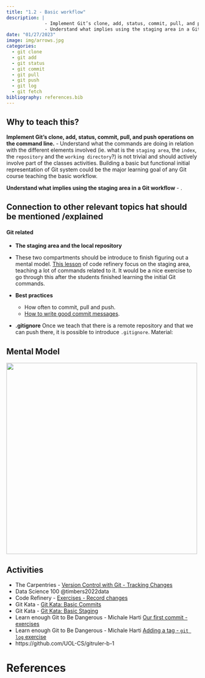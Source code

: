 ```yaml
---
title: "1.2 - Basic workflow"
description: | 
              - Implement Git’s clone, add, status, commit, pull, and push operations on the command line.
              - Understand what implies using the staging area in a Git workflow.
date: "01/27/2023"
image: img/arrows.jpg
categories:
  - git clone
  - git add
  - git status
  - git commit
  - git pull
  - git push
  - git log
  - git fetch
bibliography: references.bib
---
```



## Why to teach this?

**Implement Git’s clone, add, status, commit, pull, and push operations on the command line.**
-  Understand what the commands are doing in relation with the different elements involved (ie. what is the `staging area`, the `index`, the `repository` and the `working directory`?) is not trivial and should actively involve part of the classes activities. Building a basic but functional initial representation of Git system could be the major learning goal of any Git course teaching the basic workflow.

**Understand what implies using the staging area in a Git workflow**
- .

## Connection to other relevant topics hat should be mentioned /explained

#### Git related

- **The staging area and the local repository**
- These two compartments should be introduce to finish figuring out a mental model.
  [This lesson](https://coderefinery.github.io/git-intro/staging-area/) of code refinery focus on the staging area, teaching a lot of commands related to it. It would be a nice exercise to go through this after the students finished learning the initial Git commands.

- **Best practices**
  - How often to commit, pull and push. 
  - [How to write good commit messages](https://coderefinery.github.io/git-intro/basics/#writing-useful-commit-messages).
  

- **.gitignore**
Once we teach that there is a remote repository and that we can push there, it is possible to introduce `.gitignore`.
Material: 



## Mental Model 

![](img/mm-basic-workflow.png){width=500 fig-align="center"}


## Activities 

- The Carpentries - [Version Control with Git - Tracking Changes](https://swcarpentry.github.io/git-novice/04-changes/index.html)
- Data Science 100 @timbers2022data
- Code Refinery - [Exercises - Record changes](https://coderefinery.github.io/git-intro/basics/#exercise-record-changes)
- Git Kata -  [Git Kata: Basic Commits](https://github.com/eficode-academy/git-katas/blob/master/basic-commits/README.md)
- Git Kata -  [Git Kata: Basic Staging](https://github.com/eficode-academy/git-katas/blob/master/basic-commits/README.md)
- Learn enough Git to Be Dangerous - Michale Harti [Our first commit - exercises](https://www.learnenough.com/git-tutorial#sec-exercises_our_first_commit)
- Learn enough Git to Be Dangerous - Michale Harti [Adding a tag -  `git log` exercise](https://www.learnenough.com/git-tutorial#sec-exercises_adding_a_tag)
- https://github.com/UOL-CS/gitruler-b-1

# References {.unnumbered}

::: {#refs}

:::
